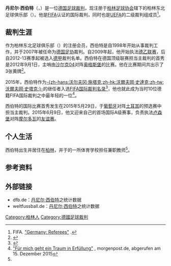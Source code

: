 {{noteTA|G1=football|G2=uefa|G3=德甲}}
{{Infobox football official
| name                = 丹尼尔·西伯特
| fullname            = {{lang|de|Daniel Siebert}}
| image               = Daniel Siebert (Fußballschiedsrichter) 3.jpg
| caption             = 2018年的丹尼尔·西伯特
| birth_date          = {{Birth date and age|1984|5|4|df=y}}
| birth_place         = {{BRD}}[[西柏林|西柏林]]
| death_date          = <!-- Use {{Death date and age|YYYY|MM|DD|YYYY|MM|DD|df=y}} if dead (death date followed by birth date) -->
| death_place         =
| otheroccupation     = {{link-de|中学见习教师|Studienreferendar}}
| years1              = 2007–
| league1             = [[德国足协|德国足协]]
| role1               = 裁判
| years2              = 2009–
| league2             = [[德乙联赛|德乙联赛]]
| role2               = 裁判
| years3              = 2012–
| league3             = [[德甲联赛|德甲联赛]]
| role3               = 裁判
| internationalyears1 = 2015–
| confederation1      = [[FIFA国际裁判名录|FIFA名录]]
| internationalrole1  = 裁判
}}
'''丹尼尔·西伯特'''（{{lang-de|'''Daniel Siebert'''}}，{{bd|1984年|5月4日|catIdx=Siebert, Daniel}}）是一位[[德国|德国]][[足球裁判|足球裁判]]，现注册于[[柏林足球协会|柏林足球协会]]辖下的柏林东北足球俱乐部（{{lang|de|''FC Nordost Berlin''}}）。他是[[FIFA|FIFA]]认证的国际裁判，同时也是[[UEFA|UEFA]]的二级裁判组成员<ref name="FIFA">FIFA. [http://www.fifa.com/associations/association=ger/footballofficials/referees/peoplekind=ref.html "Germany: Referees"] {{Wayback|url=http://www.fifa.com/associations/association=ger/footballofficials/referees/peoplekind=ref.html |date=20150222112400 }}.</ref>。

==裁判生涯==
作为柏林东北足球俱乐部（{{lang|de|''FC Nordost Berlin''}}）的注册会员，西伯特是自1998年开始从事裁判工作，并于2007年被任命为[[德国足协|德国足协]]裁判。自2009年起，他开始执法[[德乙联赛|德乙联赛]]，后自2012-13赛季起被选入[[德甲|德甲]]裁判名单。西伯特在德国顶级联赛担当主裁判的首秀是2012年9月1日，主哨由[[沙尔克04|沙尔克04]]对阵[[奥格斯堡足球俱乐部|奥格斯堡]]的比赛。他在比赛期间共出示了3张黄牌<ref>{{Cite web |url=http://www.transfermarkt.de/fc-schalke-04-fc-augsburg/index/spielbericht/2231391 |title=Spielbericht FC Schalke 04 – FC Augsburg |accessdate=2016-12-22 |archive-date=2020-11-14 |archive-url=https://web.archive.org/web/20201114171451/https://www.transfermarkt.de/fc-schalke-04-fc-augsburg/index/spielbericht/2231391 |dead-url=no }}</ref>。

2015年，西伯特作为[[沃尔夫冈·施塔克|-{zh-hans:沃尔夫冈·施塔克;zh-hk:沃爾夫岡·史達克;zh-tw:沃爾夫岡·史塔克;}-]]的继任者入选[[FIFA国际裁判名录|FIFA国际裁判名录]]<ref>{{Cite web |url=http://www.dfb.de/news/detail/dfb-meldet-daniel-siebert-fuer-fifa-liste-108894/ |title=DFB meldet Daniel Siebert für FIFA-Liste |accessdate=2016-12-22 |archive-date=2020-11-14 |archive-url=https://web.archive.org/web/20201114173920/https://www.dfb.de/news/detail/dfb-meldet-daniel-siebert-fuer-fifa-liste-108894/ |dead-url=no }}</ref>，他也就此成为当时10位德籍FIFA国际裁判之中最年轻的一位<ref name=morgenpost>[http://www.morgenpost.de/printarchiv/sport/article134083175/Fuer-mich-geht-ein-Traum-in-Erfuellung.html "Für mich geht ein Traum in Erfüllung"] {{Wayback|url=http://www.morgenpost.de/printarchiv/sport/article134083175/Fuer-mich-geht-ein-Traum-in-Erfuellung.html |date=20201121175243 }}, morgenpost.de, abgerufen am 15. Dezember 2015</ref>。

西伯特的国际比赛首秀发生在2015年5月29日，于[[葡萄牙19岁以下国家足球队|葡萄牙]]对阵[[土耳其19岁以下国家足球队|土耳其]]的{{link-de|2015年欧洲U-19足球锦标赛|U-19-Fußball-Europameisterschaft 2015|U-19欧锦赛}}预选赛中担当主裁判。2015年6月9日，他又迎来自己的首场国际A级赛事，负责执法[[盧森堡國家足球隊|卢森堡]]对阵[[摩爾多瓦國家足球隊|摩尔多瓦]]的[[友谊赛|友谊赛]]。

==个人生活==
西伯特出生并居住在[[柏林|柏林]]，并于{{link-de|老霍恩舍豪森|Berlin-Alt-Hohenschönhausen}}的一所体育学校担任兼职教师<ref name=morgenpost/>。

==参考资料==
{{reflist}}

==外部链接==
* dfb.de：[http://www.dfb.de/sportl-strukturen/schiedsrichter/schiedsrichter-im-einsatz/schiedsrichter-der-bundesligen/?spieledb_path=%2Freferees%2F80797 丹尼尔·西伯特]{{Wayback|url=http://www.dfb.de/sportl-strukturen/schiedsrichter/schiedsrichter-im-einsatz/schiedsrichter-der-bundesligen/?spieledb_path=%2Freferees%2F80797 |date=20201114191035 }}之统计数据 {{de}}
* weltfussball.de：[http://www.weltfussball.de/schiedsrichter_profil/daniel-siebert/ 丹尼尔·西伯特]{{Wayback|url=http://www.weltfussball.de/schiedsrichter_profil/daniel-siebert/ |date=20201122120727 }}之统计数据 {{de}}

{{DEFAULTSORT:Siebert, Daniel}}
[[Category:柏林人|Category:柏林人]]
[[Category:德國足球裁判|Category:德國足球裁判]]